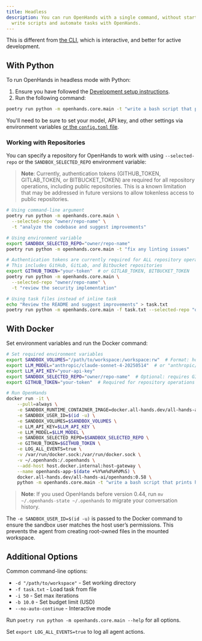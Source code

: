```yaml
---
title: Headless
description: You can run OpenHands with a single command, without starting the web application. This makes it easy to
  write scripts and automate tasks with OpenHands.
---
```


This is different from [the CLI](./cli-mode), which is interactive, and better for active development.

## With Python

To run OpenHands in headless mode with Python:
1. Ensure you have followed the [Development setup instructions](https://github.com/All-Hands-AI/OpenHands/blob/main/Development.md).
2. Run the following command:
```bash
poetry run python -m openhands.core.main -t "write a bash script that prints hi"
```

You'll need to be sure to set your model, API key, and other settings via environment variables
[or the `config.toml` file](https://github.com/All-Hands-AI/OpenHands/blob/main/config.template.toml).

### Working with Repositories

You can specify a repository for OpenHands to work with using `--selected-repo` or the `SANDBOX_SELECTED_REPO` environment variable:

> **Note**: Currently, authentication tokens (GITHUB_TOKEN, GITLAB_TOKEN, or BITBUCKET_TOKEN) are required for all repository operations, including public repositories. This is a known limitation that may be addressed in future versions to allow tokenless access to public repositories.

```bash
# Using command-line argument
poetry run python -m openhands.core.main \
  --selected-repo "owner/repo-name" \
  -t "analyze the codebase and suggest improvements"

# Using environment variable
export SANDBOX_SELECTED_REPO="owner/repo-name"
poetry run python -m openhands.core.main -t "fix any linting issues"

# Authentication tokens are currently required for ALL repository operations (public and private)
# This includes GitHub, GitLab, and Bitbucket repositories
export GITHUB_TOKEN="your-token"  # or GITLAB_TOKEN, BITBUCKET_TOKEN
poetry run python -m openhands.core.main \
  --selected-repo "owner/repo-name" \
  -t "review the security implementation"

# Using task files instead of inline task
echo "Review the README and suggest improvements" > task.txt
poetry run python -m openhands.core.main -f task.txt --selected-repo "owner/repo"
```

## With Docker

Set environment variables and run the Docker command:

```bash
# Set required environment variables
export SANDBOX_VOLUMES="/path/to/workspace:/workspace:rw"  # Format: host_path:container_path:mode
export LLM_MODEL="anthropic/claude-sonnet-4-20250514"  # or "anthropic/claude-sonnet-4-5-20250929"
export LLM_API_KEY="your-api-key"
export SANDBOX_SELECTED_REPO="owner/repo-name"  # Optional: requires GITHUB_TOKEN
export GITHUB_TOKEN="your-token"  # Required for repository operations

# Run OpenHands
docker run -it \
    --pull=always \
    -e SANDBOX_RUNTIME_CONTAINER_IMAGE=docker.all-hands.dev/all-hands-ai/runtime:0.58-nikolaik \
    -e SANDBOX_USER_ID=$(id -u) \
    -e SANDBOX_VOLUMES=$SANDBOX_VOLUMES \
    -e LLM_API_KEY=$LLM_API_KEY \
    -e LLM_MODEL=$LLM_MODEL \
    -e SANDBOX_SELECTED_REPO=$SANDBOX_SELECTED_REPO \
    -e GITHUB_TOKEN=$GITHUB_TOKEN \
    -e LOG_ALL_EVENTS=true \
    -v /var/run/docker.sock:/var/run/docker.sock \
    -v ~/.openhands:/.openhands \
    --add-host host.docker.internal:host-gateway \
    --name openhands-app-$(date +%Y%m%d%H%M%S) \
    docker.all-hands.dev/all-hands-ai/openhands:0.58 \
    python -m openhands.core.main -t "write a bash script that prints hi"
```

> **Note**: If you used OpenHands before version 0.44, run `mv ~/.openhands-state ~/.openhands` to migrate your conversation history.

The `-e SANDBOX_USER_ID=$(id -u)` is passed to the Docker command to ensure the sandbox user matches the host user’s
permissions. This prevents the agent from creating root-owned files in the mounted workspace.

## Additional Options

Common command-line options:
- `-d "/path/to/workspace"` - Set working directory
- `-f task.txt` - Load task from file
- `-i 50` - Set max iterations
- `-b 10.0` - Set budget limit (USD)
- `--no-auto-continue` - Interactive mode

Run `poetry run python -m openhands.core.main --help` for all options.

Set `export LOG_ALL_EVENTS=true` to log all agent actions.
